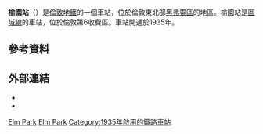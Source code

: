{{expand|time=2016-02-29T16:21:36+00:00}}
{{NoteTA
|G1 = UK Places
|G2 = Transport
|G3 = TfL
}}
{{infobox London station|symbol=underground
| name          = 榆園<br />Elm Park
| alt_name      =
| manager       = [[倫敦地鐵|倫敦地鐵]]
| manager1      =
| manager2      =
| owner         =
| owner1        =
| owner2        =
| locale        = {{link-en|榆園|Elm Park}}
| borough       = [[黑弗靈區|黑弗靈區]]
| platforms     = 2
| fare_zone     = 6
| fare_zone_1   =
| railcode      =
| railcode2     =
| tubecode      =
| access        = yes
| access_note   = <ref>{{Citation step free tube map}}</ref>
| image_name    = Elm Park stn building.JPG
| image_alt     =
| caption       = 寬街入口
| latitude      = 51.54972
| longitude     = 0.19777
| map_type      =
| railexits0203 =
| railexits0304 =
| railexits0405 =
| railexits0506 =
| railexits0607 =
| railexits0708 =
| railint0203   =
| railint0304   =
| railint0405   =
| railint0506   =
| railint0607   =
| railint0708   =
| tubeexits03   =
| tubeexits04   =
| tubeexits05   =
<!--| tubeexits06   = 2.020
| tubeexits07   = {{increase}} 2.236
| tubeexits08   = {{increase}} 2.400
| tubeexits09   = {{decrease}} 2.390-->
}}
'''榆園站'''（{{lang-en|Elm Park tube station}}）是[[倫敦地鐵|倫敦地鐵]]的一個車站，位於倫敦東北部[[黑弗靈區|黑弗靈區]]的{{link-en|榆園|Elm Park}}地區。榆園站是[[區域線|區域線]]的車站，位於倫敦第6收費區。車站開通於1935年。

==參考資料==
{{reflist}}
==外部連結==
{{commons category|Elm Park tube station}}
*{{ltmcollection|45/9870745.jpg|Station under LMS management, October 1935}}
*{{ltmcollection|fl/i00001fl.jpg|View of station entrance, August 2001}}
{{倫敦地鐵區域線}}

[[Category:區域線車站|Elm Park]]
[[Category:黑弗靈區鐵路車站|Elm Park]]
[[Category:1935年啟用的鐵路車站|Category:1935年啟用的鐵路車站]]